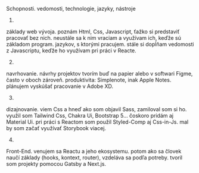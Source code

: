 Schopnosti.
vedomosti, technologie, jazyky, nástroje

1.
základy web vývoja.
poznám Html, Css, Javascript, ťažko si predstaviť pracovať bez nich.
neustále sa k nim vraciam a využívam ich, keďže sú základom program. jazykov, s ktorými pracujem. 
stále si dopĺňam vedomosti z Javascriptu, keďže ho využívam pri práci v Reacte.

2.
navrhovanie.
návrhy projektov tvorím buď na papier alebo v softwari Figme, často v oboch zároveň. 
produktivita: Simplenote, inak Apple Notes. plánujem vyskúšať pracovanie v Adobe XD.

3.
dizajnovanie.
viem Css a hneď ako som objavil Sass, zamiloval som si ho. 
využil som Tailwind Css, Chakra Ui, Bootstrap 5… čoskoro pridám aj Material Ui.
pri práci s Reactom som použil Styled-Comp aj Css-in-Js.
mal by som začať využívať Storybook viacej.

4.
Front-End.
venujem sa Reactu a jeho ekosystemu.
potom ako sa človek naučí základy (hooks, kontext, router), vzdeláva sa podľa potreby.
tvoril som projekty pomocou Gatsby a Next.js.